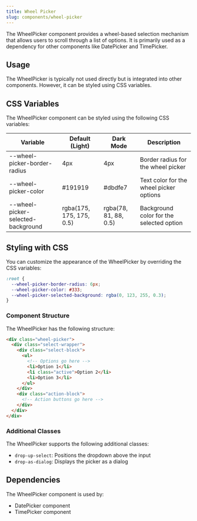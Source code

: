```yaml
---
title: Wheel Picker
slug: components/wheel-picker
---
```


The WheelPicker component provides a wheel-based selection mechanism that allows users to scroll through a list of options. It is primarily used as a dependency for other components like DatePicker and TimePicker.

## Usage

The WheelPicker is typically not used directly but is integrated into other components. However, it can be styled using CSS variables.

## CSS Variables

The WheelPicker component can be styled using the following CSS variables:

| Variable | Default (Light) | Dark Mode | Description |
| -------- | --------------- | --------- | ----------- |
| --wheel-picker-border-radius | 4px | 4px | Border radius for the wheel picker |
| --wheel-picker-color | #191919 | #dbdfe7 | Text color for the wheel picker options |
| --wheel-picker-selected-background | rgba(175, 175, 175, 0.5) | rgba(78, 81, 88, 0.5) | Background color for the selected option |

## Styling with CSS

You can customize the appearance of the WheelPicker by overriding the CSS variables:

```css
:root {
  --wheel-picker-border-radius: 6px;
  --wheel-picker-color: #333;
  --wheel-picker-selected-background: rgba(0, 123, 255, 0.3);
}
```

### Component Structure

The WheelPicker has the following structure:

```html
<div class="wheel-picker">
  <div class="select-wrapper">
    <div class="select-block">
      <ul>
        <!-- Options go here -->
        <li>Option 1</li>
        <li class="active">Option 2</li>
        <li>Option 3</li>
      </ul>
    </div>
    <div class="action-block">
      <!-- Action buttons go here -->
    </div>
  </div>
</div>
```

### Additional Classes

The WheelPicker supports the following additional classes:

- `drop-up-select`: Positions the dropdown above the input
- `drop-as-dialog`: Displays the picker as a dialog

## Dependencies

The WheelPicker component is used by:
- DatePicker component
- TimePicker component